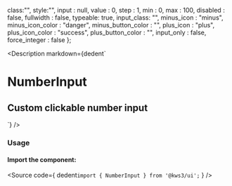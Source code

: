 
  class:"",
  style:"",
  input : null,
  value : 0,
  step : 1,
  min : 0,
  max : 100,
  disabled : false,
  fullwidth : false,
  typeable: true,
  input_class: "",
  minus_icon : "minus",
  minus_icon_color : "danger",
  minus_button_color : "",
  plus_icon : "plus",
  plus_icon_color : "success",
  plus_button_color : "",
  input_only : false,
  force_integer : false
};

<Version />

<Meta of={NumberinputStories} />

<Description
  markdown={dedent`
# NumberInput
## Custom clickable number input
`}
/>

<Canvas>
  <Story of={NumberinputStories.NumberInput} />
</Canvas>

<Controls />

### Usage

#### Import the component:

<Source
  code={
    dedent`import { NumberInput } from '@kws3/ui';`
  }
/>
